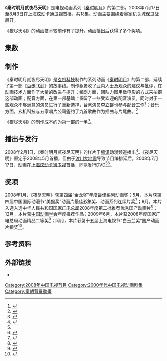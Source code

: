 {{Infobox television season
| season_name      = 秦时明月之夜尽天明
| image            = [[File:The_Legend_of_Qin(season_2).jpg|220px]]
| caption          = DVD封面
| bgcolour         = #861A1A
| fgcolour         = #ffffff
| starring         = 
| country          = {{CHNML}}
| network          = [[炫动卡通|上海炫动卡通卫视]]
| first_aired      = {{Start date|2008|7|17}}
| last_aired       =  {{End date|2008|8|3}}
| num_episodes     = 18
| prev_season = [[秦时明月之百步飞剑|百步飞剑]]
| next_season      = [[秦时明月之诸子百家|诸子百家]]
| episode_list     = [[秦时明月集数列表|秦时明月集数列表]]
}}
《'''秦时明月贰夜尽天明'''》是电视动画系列《[[秦时明月_(动画)|秦时明月]]》的第二部，2008年7月17日至8月3日在[[炫动卡通|上海炫动卡通卫视]]首播，共18集。动画主要围绕着[[墨家|墨家]]机关城保卫战展开。

《夜尽天明》的动画技术较前作有了提升，动画播出后获得了多个奖项。
== 集数 ==
{{see also|秦时明月集数列表}}

<onlyinclude>{{Episode table
|background=#861A1A
|overall= 
|season= 
|title= 
|airdate=
|airdateR=<ref name="qq">{{cite web|url=http://comic.qq.com/a/20080712/000024.htm |title=武侠狂潮！《秦时明月》酷夏登陆 |publisher=腾讯动漫 |accessdate=2015-12-11 |archiveurl=https://web.archive.org/web/20080731152703/http://comic.qq.com/a/20080712/000024.htm |archivedate=2008-07-31 |deadurl=yes }}</ref>
|episodes=

{{Episode list/sublist|秦时明月集数列表
 |EpisodeNumber = 11
 |EpisodeNumber2 = 1
 |Title = 聚散流沙
 |OriginalAirDate = {{Start date|2008|7|17}}
 |ShortSummary = 天明从噩梦中惊醒，盖聂十分担心他的状况。天明来到房外，遇到了少羽和高月，少羽提议参观机关城。机关城外巡逻的大铁锤几人与隐蝠对峙。卫庄派出神秘人潜入机关城。
 |LineColor = 861A1A
}}
{{Episode list/sublist|秦时明月集数列表
 |EpisodeNumber = 12
 |EpisodeNumber2 = 2
 |Title = 蟒虎之森
 |OriginalAirDate = {{Start date|2008|7|18}}
 |ShortSummary = 大铁锤与隐蝠展开了激烈交战，但不久即处于劣势。此时高渐离和雪女出现，联手击退了隐蝠。少羽与天明打算闯墨家禁地，但被徐夫子阻挡。高渐离与盖聂发生摩擦，班大师等人急忙阻止。公输家族的公输仇用机关蛇逼退了墨家的机关白虎。地道中，班大师被人打昏，携带的盒子被拿走。
 |LineColor = 861A1A
}}
{{Episode list/sublist|秦时明月集数列表
 |EpisodeNumber = 13
 |EpisodeNumber2 = 3
 |Title = 暗之逆鳞
 |OriginalAirDate = {{Start date|2008|7|19}}
 |ShortSummary = 天明在去见少羽的路上遇到了高渐离和雪女，天明询问自己的父亲，但两人保持沉默。天明、少羽、高月闯入墨家剑池。卫庄得到了机关城的设计图，公输仇与卫庄商议进攻之策。剑池中天明的阴阳咒印突然发作。
 |LineColor = 861A1A
}}
{{Episode list/sublist|秦时明月集数列表
 |EpisodeNumber = 14
 |EpisodeNumber2 = 4
 |Title = 危城长夜
 |OriginalAirDate = {{Start date|2008|7|20}}
 |ShortSummary = 高月欲压制天明身上的咒印，但因咒印反噬而昏迷，端木蓉和徐夫子赶到治好了天明，徐夫子将他们赶出了剑池。徐夫子在巡视机关城中央水池时遭暗算，高间离断定是盖聂所为，两人发生冲突之际，端木蓉挺身为盖聂辩护，但盖聂仍被软禁。此时天明欲进入但被阻拦。
 |LineColor = 861A1A
}}
{{Episode list/sublist|秦时明月集数列表
 |EpisodeNumber = 15
 |EpisodeNumber2 = 5
 |Title = 鸠羽千夜
 |OriginalAirDate = {{Start date|2008|7|21}}
 |ShortSummary = 天明十分生气，指责端木蓉几人，最终被雪女点穴安静下来，并被关入石室。高渐离发现机关城内的异样，加强了防守。毒药鸠羽千夜被投入中央水池中，卫庄下令开始行动。鸠羽千夜散发的毒气导致大量墨家弟子死亡，天明也受到影响，隔壁石室的盖聂让天明练习吐纳方法以抵御毒气。
 |LineColor = 861A1A
}}
{{Episode list/sublist|秦时明月集数列表
 |EpisodeNumber = 16
 |EpisodeNumber2 = 6
 |Title = 决断绝境
 |OriginalAirDate = {{Start date|2008|7|22}}
 |ShortSummary = 少羽和高月前去寻找天明，在途中遇到了潜入机关城的敌人，危急时刻端木蓉及时相救。天明在盖聂的指导下，沿着藤蔓爬过悬崖峭壁。在少羽的帮助下，天明在机关下逃生与三人汇合。
 |LineColor = 861A1A
}}
{{Episode list/sublist|秦时明月集数列表
 |EpisodeNumber = 17
 |EpisodeNumber2 = 7
 |Title = 怒剑狂澜
 |OriginalAirDate = {{Start date|2008|7|23}}
 |ShortSummary = 天明四人路遇秦兵，四人迎战之际，苍狼王忽然现身，众人不敌陷于危机之中。此时高渐离赶到杀死了苍狼王。卫庄出现，与高渐离展开激战。班大师和高渐离几人进入密室，秦兵攻入机关城，受到了墨家机关的伏击。端木蓉让高月三人进入墨家禁地，并与追击而来的隐蝠对峙。
 |LineColor = 861A1A
}}
{{Episode list/sublist|秦时明月集数列表
 |EpisodeNumber = 18
 |EpisodeNumber2 = 8
 |Title = 虎跳猿飞
 |OriginalAirDate = {{Start date|2008|7|24}}
 |ShortSummary = 公输仇放出机关无双，攻入了中央大厅。卫庄用墨家弟子作人质要挟，局势陷入僵持状态。天明三人内齐心协力度过“虎跳”一关，继续向墨家禁地深入。
 |LineColor = 861A1A
}}
{{Episode list/sublist|秦时明月集数列表
 |EpisodeNumber = 19
 |EpisodeNumber2 = 9
 |Title = 吞噬之喉
 |OriginalAirDate = {{Start date|2008|7|25}}
 |ShortSummary = 墨家禁地内，天明三人尝试通过机关“猿飞”，少羽因恐高令天明和月儿遇险。但他最终克服了恐高，与二人一起度过了危机。三人在禁地内看到了当年荆轲刺秦的壁画。端木蓉作为人质被带到中央大厅。公输仇再次放出机关兽，闯入禁地。 “龙喉”机关中，三人身处险境，高月认出了面前的音盒是有名的幻音宝盒。
 |LineColor = 861A1A
}}
{{Episode list/sublist|秦时明月集数列表
 |EpisodeNumber = 20
 |EpisodeNumber2 = 10
 |Title = 幻音宝盒
 |OriginalAirDate = {{Start date|2008|7|26}}
 |ShortSummary = 高月最终解开了幻音宝盒的奥秘，令三人脱离险境。接下来，出现在三人面前的是两条不同的路。 
 |LineColor = 861A1A
}}
{{Episode list/sublist|秦时明月集数列表
 |EpisodeNumber = 21
 |EpisodeNumber2 = 11
 |Title = 王道墨攻
 |OriginalAirDate = {{Start date|2008|7|27}}
 |ShortSummary = 禁地地面突然裂开使少羽和天明、高月二人分开，他们不得不分头行动。踏入王道之室的少羽面对的是一个墨攻棋阵。班大师为众人介绍墨攻棋阵，少羽苦战后最终赢得了棋局。 
 |LineColor = 861A1A
}}
{{Episode list/sublist|秦时明月集数列表
 |EpisodeNumber = 22
 |EpisodeNumber2 = 12
 |Title = 俠道非攻
 |OriginalAirDate = {{Start date|2008|7|28}}
 |ShortSummary = 少羽得到了武器破阵霸王枪，继续前进。另一方面，踏上侠道之路的天明和高月面前出现了众多铜人，二人走过地板时触发机关，侠道上巨大的青铜人动了起来，并开始攻击二人。天明拔出了机关铜人身上的机关与高月逃离，高月发现天明拔出的机关是墨家至尊武器“非攻”。
 |LineColor = 861A1A
}}
{{Episode list/sublist|秦时明月集数列表
 |EpisodeNumber = 23
 |EpisodeNumber2 = 13
 |Title = 禁忌残虹
 |OriginalAirDate = {{Start date|2008|7|29}}
 |ShortSummary = 高月二人继续前进，却不慎跌入了一处神秘的地方，在这里发现了已为尸骨的墨家前任巨子六指黑侠，并遇到了同样被机关困住的公输仇，公输仇告诉了他们墨家禁地、渊虹与残虹、以及荆轲刺秦王的事情。天明为了解救众人，决定听公输仇之言，下水打开玄武水阀。
 |LineColor = 861A1A
}}
{{Episode list/sublist|秦时明月集数列表
 |EpisodeNumber = 24
 |EpisodeNumber2 = 14
 |Title = 玄武逆流
 |OriginalAirDate = {{Start date|2008|7|30}}
 |ShortSummary = 牢室里的高月发现了公输仇的身份，导致处境突变。玄武水阀被天明打开，机关城注入了纯净的水源，但他却被机关玄武缠住，陷入昏迷。班大师突然醒悟到卫庄的真正意图，为了阻止他的阴谋得逞，盗跖以神行术突破重围，离开中央大厅。
 |LineColor = 861A1A
}}
{{Episode list/sublist|秦时明月集数列表
 |EpisodeNumber = 25
 |EpisodeNumber2 = 15
 |Title = 梦之深处
 |OriginalAirDate = {{Start date|2008|7|31}}
 |ShortSummary = 天明在梦境中看到了他所经历的种种往事。
 |LineColor = 861A1A
}}
{{Episode list/sublist|秦时明月集数列表
 |EpisodeNumber = 26
 |EpisodeNumber2 = 16
 |Title = 非攻飞攻
 |OriginalAirDate = {{Start date|2008|8|1}}
 |ShortSummary = 天明体内的阴阳咒印发作，他冲出了水面到达了公输仇处，并救走了高月。从密室中冲出的盗跖被流沙成员白凤缠住，难以脱身。此时由高月、天明和少羽操纵的墨家机关兽“白虎”出现，与公输仇操纵的机关蛇对峙。 
 |LineColor = 861A1A
}}
{{Episode list/sublist|秦时明月集数列表
 |EpisodeNumber = 27
 |EpisodeNumber2 = 17
 |Title = 青铜开口
 |OriginalAirDate = {{Start date|2008|8|2}}
 |ShortSummary = 在高月的指挥下，天明和少羽一起帮助操作白虎逃脱公输仇的追击。流沙众人与墨家众人对峙。阴阳家月神出现在机关城，夺走了幻音宝盒并抓走了高月。卫庄给墨家的时限已到，欲杀死端木蓉。
 |LineColor = 861A1A
}}
{{Episode list/sublist|秦时明月集数列表
 |EpisodeNumber = 28
 |EpisodeNumber2 = 18
 |Title = 夜尽天明
 |OriginalAirDate = {{Start date|2008|8|3}}
 |ShortSummary = 紧要关头，盖聂忽然现身。作为鬼谷派的两名弟子，二人将展开生死对决。白凤欲偷袭盖聂，端木蓉挺身而出但也深受重伤。此举深深震撼了盖聂，二人再度交战。此时天明出现，盖聂让天明站在自己身后，天明却拿起剑刺伤了盖聂。
 |LineColor = 861A1A
}}
}}</onlyinclude>

== 制作 ==
《秦时明月贰夜尽天明》是[[玄机科技|玄机科技]]制作的系列动画《[[秦时明月_(动画)|秦时明月]]》的第二部，延续了第一部《[[秦时明月壹百步飞剑|百步飞剑]]》的故事线。制作组吸收了业内人士及观众的建议与批评，在动画技术方面作了大量的改进与提升；编剧方面，团队力图用做电影的方式来拍摄这部动画；配音方面，在第一部基础上保留了一些受欢迎的配音演员，同时对于一些观众不够满意的演员进行了重新选择，台湾演员[[李立群|李立群]]也参与配音工作<ref>{{Cite web|url=http://comic.qq.com/a/20080305/000006.htm |title=[秦时明月]力推中国配音再攀高峰 |accessdate=2016-04-04 |author= |date=2008-03-05 |publisher=腾讯网 |archiveurl=https://web.archive.org/web/20080517084353/http://comic.qq.com/a/20080305/000006.htm |archivedate=2008-05-17 |deadurl=yes }}</ref>；音乐方面，玄机科技与五家唱片公司签约了九首歌曲作为插曲与片尾曲。<ref>{{Cite web|url=http://comic.qq.com/a/20080429/000057.htm |title=腾讯专访《秦时明月》总导演沈乐平 |accessdate=2016-01-04 |author= |date=2008-04-29 |publisher=腾讯动漫 |archivedate=2016-01-04 |archiveurl=https://web.archive.org/web/20160104050559/http://comic.qq.com/a/20080429/000057.htm |deadurl=yes }}</ref>

《夜尽天明》的制作成本约为第一部的一半<ref>{{Cite web|url=http://game.21cn.com/t/interview/a/2008/0516/14/4729722.shtml |title=21CN专访[秦时明月]导演沈乐平 |accessdate=2016-01-04 |author= |date=2008-05-16 |publisher=21CN游戏频道 |archiveurl=https://web.archive.org/web/20160104051414/http://game.21cn.com/t/interview/a/2008/0516/14/4729722.shtml |archivedate=2016-01-04 |deadurl=yes }}</ref>。

== 播出与发行 ==
2008年2月1日，《秦时明月贰夜尽天明》的样片于[[腾讯|腾讯]]动漫频道播出<ref>{{Cite web|url=http://comic.qq.com/a/20080201/000009.htm |title=《秦时明月之夜尽天明》腾讯独家首发 |accessdate=2016-01-04 |author= |date=2008-02-01 |publisher=腾讯动漫 |archiveurl=https://web.archive.org/web/20160104045029/http://comic.qq.com/a/20080201/000009.htm |archivedate=2016-01-04 |deadurl=yes }}</ref>。《夜尽天明》原定于2008年5月首播，但由于[[汶川大地震|汶川大地震]]导致节目编排延后。2008年7月17日，动画在[[炫动卡通|上海炫动卡通卫视]]首播，同期发行DVD<ref name="qq"/><ref>{{Cite web|url=http://hzdaily.hangzhou.com.cn/hzrb/html/2008-07/22/content_471403.htm |title=《秦时明月》在沪举行新片发布暨DVD新片上市会 |accessdate=2016-04-04 |author= |date=2008-07-22 |publisher=杭州日报 |archiveurl=https://web.archive.org/web/20160404060547/http://hzdaily.hangzhou.com.cn/hzrb/html/2008-07/22/content_471403.htm |archivedate=2016-04-04 |deadurl=yes }}</ref>。

== 奖项 ==
2008年1月，《夜尽天明》获第四届“[[金龙奖|金龙奖]]”年度最佳系列动画奖；5月，本片获第四届中国国际动漫节“美猴奖”动画片最佳形象奖、动画系列连续片奖<ref>{{Cite web|url=http://ent.163.com/08/0712/01/4GK6BEV100032KMI.html |title=中国首部3D武侠动画剧《秦时明月》发布 |accessdate=2016-04-04 |author= |date=2008-07-12 |publisher=网易娱乐 |archiveurl=https://web.archive.org/web/20160404055931/http://ent.163.com/08/0712/01/4GK6BEV100032KMI.html |archivedate=2016-04-04 |deadurl=yes }}</ref>；8月，本片入选入选中华人民共和国[[国家广播电影电视总局|国家广电总局]]2008年度第二批推荐优秀国产动画片<ref>{{Cite web|url=http://hzdaily.hangzhou.com.cn/hzrb/html/2009-10/16/content_761550.htm |title=《秦时明月之夜尽天明》喜获影视动画奖 |accessdate=2016-04-04 |author= |date=2009-10-16 |publisher=杭州日报 |archiveurl=https://web.archive.org/web/20160404055707/http://hzdaily.hangzhou.com.cn/hzrb/html/2009-10/16/content_761550.htm |archivedate=2016-04-04 |deadurl=yes }}</ref>；12月，本片获[[中国动画学会|中国动画学会]]年度推荐作品；2009年6月，本片获2008年度国家广电总局动画精品二等奖<ref>{{Cite web|url = http://www.qinsmoon.com/qinsmoon/data/gywm/2014-12-20/105.html|title = 《秦时明月》获奖情况|accessdate = 2015-12-16|author = |date = |publisher = 玄机科技|archive-url = https://web.archive.org/web/20151216043544/http://www.qinsmoon.com/qinsmoon/data/gywm/2014-12-20/105.html|archive-date = 2015-12-16|dead-url = yes}}</ref>；同月，本片获第十五届上海电视节“白玉兰奖”国产动画片银奖<ref>{{Cite web|url=http://cartoon.southcn.com/ctnews/chnnews/content/2009-06/15/content_5255207.htm |title=《秦时明月之夜尽天明》喜获第15届上海电视节“白玉兰奖” |accessdate=2016-04-04 |author= |date=2009-06-15 |publisher=南方网 |archiveurl=https://web.archive.org/web/20160404055455/http://cartoon.southcn.com/ctnews/chnnews/content/2009-06/15/content_5255207.htm |archivedate=2016-04-04 |deadurl=yes }}</ref>。

==参考资料==
{{Reflist|2}}

== 外部链接 ==
*{{douban|3151809}}

[[Category:2008年中国电视节目|Category:2008年中国电视节目]]
[[Category:2000年代中国电视动画剧集|Category:2000年代中国电视动画剧集]]
[[Category:秦朝背景動畫|Category:秦朝背景動畫]]